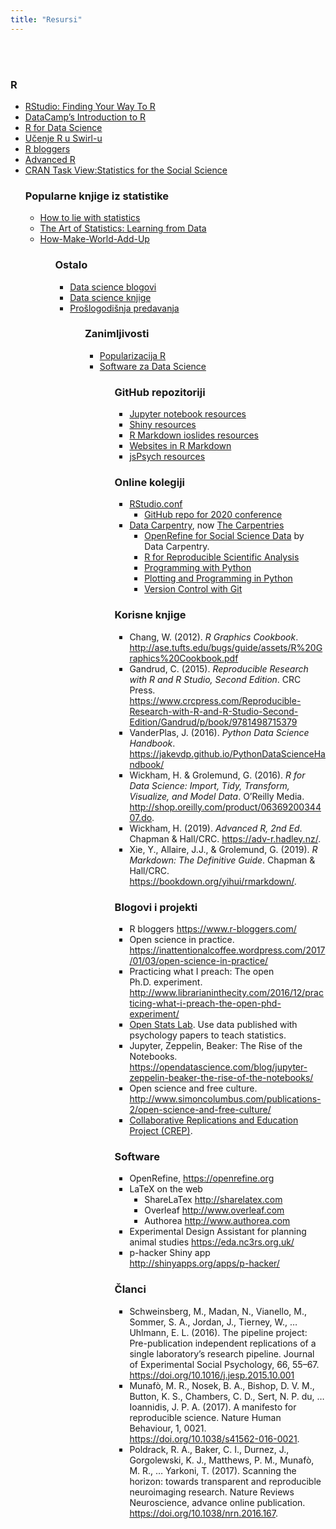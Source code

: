 ```yaml
---
title: "Resursi"
---
```

<br>
<br>

### R

<ul>
<li><a href="https://education.rstudio.com/learn/">RStudio: Finding Your Way To R</a></li>
<li><a href="https://www.datacamp.com/courses/free-introduction-to-r">DataCamp's Introduction to R</a></li>
<li>
<a href="https://r4ds.had.co.nz/">R for Data Science</a></li>
<li><a href="https://swirlstats.com/">Učenje R u Swirl-u</a></li>
<li><a href="https://www.r-bloggers.com/">R bloggers</a></li>
<li><a href="http://adv-r.had.co.nz/">Advanced R</a></li>
<li><a href="https://cran.r-project.org/web/views/SocialSciences.html">CRAN Task View:Statistics for the Social Science</a></li
</ul>

### Popularne knjige iz statistike

<ul>
<li><a href="https://www.pdfdrive.com/penguin-books-how-to-lie-with-statistics-darrell-huff-e119748826.html">How to lie with statistics</a></li>
<li><a href="https://www.bookdepository.com/Art-Statistics-David-Spiegelhalter/9780241258767?pdg=dsa-19959388920:cmp-8862937091:adg-86528077382:crv-411135277650:pos-:dev-c&gclid=CjwKCAjwiOv7BRBREiwAXHbv3LXBoXSa-a8cNTrV3aewUF0MkjMZRiknrYma4gIeWYxwf4eiV9obQBoC2EAQAvD_BwEl">The Art of Statistics: Learning from Data</a></li>
<li><a href="https://www.amazon.com/How-Make-World-Add-Up/dp/1408712245">How-Make-World-Add-Up</a></li>
<ul>


### Ostalo

<ul>
<li><a href="https://towardsdatascience.com/best-data-science-blogs-to-follow-in-2020-d03044169eb4">Data science blogovi</a></li>
<li><a href="https://towardsdatascience.com/data-science-books-you-should-read-in-2020-358f70e1d9b2">Data science knjige</a></li>
<li><a href="https://rpubs.com/shichich">Prošlogodišnja predavanja</a></li>
<ul>


### Zanimljivosti

<ul>
<li><a href="https://stackoverflow.blog/2017/10/10/impressive-growth-r/">Popularizacija R</a></li>
<li><a href="http://r4stats.com/articles/popularity/"> Software za Data Science</a></li>
<ul>

### GitHub repozitoriji

- [Jupyter notebook resources](https://github.com/psu-psychology/jupyter-resources)
- [Shiny resources](https://github.com/psu-psychology/shiny-resources)
- [R Markdown ioslides resources](https://github.com/psu-psychology/rmarkdown-ioslides)
- [Websites in R Markdown](https://github.com/psu-psychology/rmarkdown-website-template)
- [jsPsych resources](https://github.com/psu-psychology/jsPsych-resources)


### Online kolegiji

- [RStudio.conf](https://rstudio.com/conference/)
    - [GitHub repo for 2020 conference](https://github.com/rstudio/rstudio-conf)
- [Data Carpentry](https://datacarpentry.org/), now [The Carpentries](https://carpentries.org/)
    - [OpenRefine for Social Science Data](https://datacarpentry.org/openrefine-socialsci/) by Data Carpentry.
    - [R for Reproducible Scientific Analysis](http://swcarpentry.github.io/r-novice-gapminder/)
    - [Programming with Python](http://swcarpentry.github.io/python-novice-inflammation/)
    - [Plotting and Programming in Python](http://swcarpentry.github.io/python-novice-gapminder/)
    - [Version Control with Git](http://swcarpentry.github.io/git-novice/)
    
### Korisne knjige

- Chang, W. (2012). *R Graphics Cookbook*. <http://ase.tufts.edu/bugs/guide/assets/R%20Graphics%20Cookbook.pdf>
- Gandrud, C. (2015). *Reproducible Research with R and R Studio, Second Edition*. CRC Press. <https://www.crcpress.com/Reproducible-Research-with-R-and-R-Studio-Second-Edition/Gandrud/p/book/9781498715379>
- VanderPlas, J. (2016). *Python Data Science Handbook*. <https://jakevdp.github.io/PythonDataScienceHandbook/>
- Wickham, H. & Grolemund, G. (2016). *R for Data Science: Import, Tidy, Transform, Visualize, and Model Data*. O'Reilly Media. <http://shop.oreilly.com/product/0636920034407.do>.
- Wickham, H. (2019). *Advanced R, 2nd Ed*. Chapman & Hall/CRC. <https://adv-r.hadley.nz/>. 
- Xie, Y., Allaire, J.J., & Grolemund, G. (2019). *R Markdown: The Definitive Guide*. Chapman & Hall/CRC. <https://bookdown.org/yihui/rmarkdown/>.

### Blogovi i projekti

- R bloggers <https://www.r-bloggers.com/>
- Open science in practice. <https://inattentionalcoffee.wordpress.com/2017/01/03/open-science-in-practice/>
- Practicing what I preach: The open Ph.D. experiment. <http://www.librarianinthecity.com/2016/12/practicing-what-i-preach-the-open-phd-experiment/>
- [Open Stats Lab](https://sites.trinity.edu/osl). Use data published with psychology papers to teach statistics.
- Jupyter, Zeppelin, Beaker: The Rise of the Notebooks. <https://opendatascience.com/blog/jupyter-zeppelin-beaker-the-rise-of-the-notebooks/>
- Open science and free culture. <http://www.simoncolumbus.com/publications-2/open-science-and-free-culture/>
- [Collaborative Replications and Education Project (CREP)](https://osf.io/wfc6u/).

### Software

- OpenRefine, <https://openrefine.org>
- LaTeX on the web
    - ShareLaTex <http://sharelatex.com>
    - Overleaf <http://www.overleaf.com>
    - Authorea <http://www.authorea.com>
- Experimental Design Assistant for planning animal studies <https://eda.nc3rs.org.uk/>
- p-hacker Shiny app <http://shinyapps.org/apps/p-hacker/>

### Članci

- Schweinsberg, M., Madan, N., Vianello, M., Sommer, S. A., Jordan, J., Tierney, W., … Uhlmann, E. L. (2016). The pipeline project: Pre-publication independent replications of a single laboratory’s research pipeline. Journal of Experimental Social Psychology, 66, 55–67. <https://doi.org/10.1016/j.jesp.2015.10.001>
- Munafò, M. R., Nosek, B. A., Bishop, D. V. M., Button, K. S., Chambers, C. D., Sert, N. P. du, … Ioannidis, J. P. A. (2017). A manifesto for reproducible science. Nature Human Behaviour, 1, 0021. <https://doi.org/10.1038/s41562-016-0021>.
- Poldrack, R. A., Baker, C. I., Durnez, J., Gorgolewski, K. J., Matthews, P. M., Munafò, M. R., … Yarkoni, T. (2017). Scanning the horizon: towards transparent and reproducible neuroimaging research. Nature Reviews Neuroscience, advance online publication. <https://doi.org/10.1038/nrn.2016.167>.

<br>
<br>
<br>

